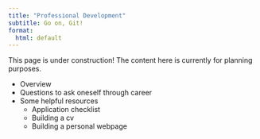 ```yaml
---
title: "Professional Development"
subtitle: Go on, Git!
format: 
  html: default
---
```


::: {.callout-warning}
This page is under construction! The content here is currently for planning purposes.
:::

* Overview
* Questions to ask oneself through career
* Some helpful resources
  - Application checklist
  - Building a cv
  - Building a personal webpage